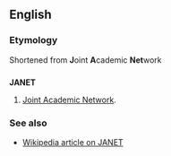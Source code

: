 ==English==
===Etymology===
Shortened from '''J'''oint '''A'''cademic '''Net'''work

==={{acronym}}===
'''JANET'''

#[[Joint Academic Network]].

===See also===
*[[w:JANET|Wikipedia article on JANET]]